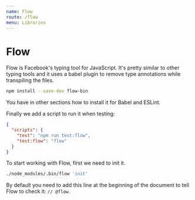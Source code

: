 ```yaml
---
name: Flow
route: /flow
menu: Libraries
---
```


# Flow

Flow is Facebook's typing tool for JavaScript. It's pretty similar to other typing tools and it uses a babel plugin to remove type annotations while transpiling the files.

```bash
npm install --save-dev flow-bin
```

You have in other sections how to install it for Babel and ESLint.

Finally we add a script to run it when testing:

```JSON
{
  "scripts": {
    "test": "npm run test:flow",
    "test:flow": "flow"
  }
}
```

To start working with Flow, first we need to init it.

```bash
./node_modules/.bin/flow 'init'
```

By default you need to add this line at the beginning of the document to tell Flow to check it: `// @flow`.
